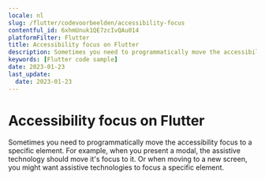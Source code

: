 ```yaml
---
locale: nl
slug: /flutter/codevoorbeelden/accessibility-focus
contentful_id: 6xhmUnuk1QE7zcIvQAu014
platformFilter: Flutter
title: Accessibility focus on Flutter
description: Sometimes you need to programmatically move the accessibility focus to a specific element.
keywords: [Flutter code sample]
date: 2023-01-23
last_update:
  date: 2023-01-23
---
```


# Accessibility focus on Flutter

Sometimes you need to programmatically move the accessibility focus to a specific element. For example, when you present a modal, the assistive technology should move it's focus to it. Or when moving to a new screen, you might want assistive technologies to focus a specific element.

<CodeSample id="accessibility-focus" locale="nl" platform="flutter"/>
